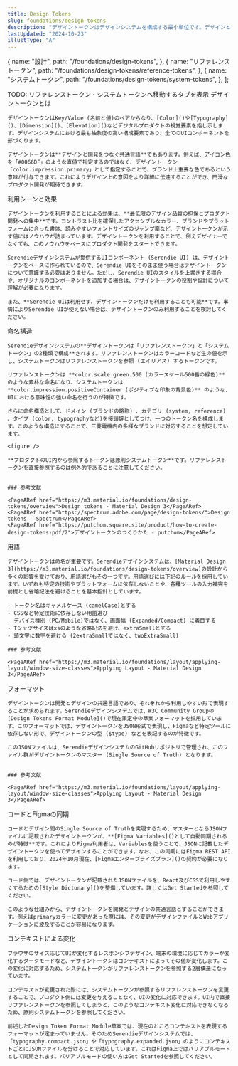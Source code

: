 ```yaml
---
title: Design Tokens
slug: foundations/design-tokens
description: "デザイントークンはデザインシステムを構成する最小単位です。デザインと開発でデザイントークンを共有することで、Single Source of Truthを実現します。"
lastUpdated: "2024-10-23"
illustType: "A"
---
```



  {
    name: "設計",
    path: "/foundations/design-tokens",
  },
  {
    name: "リファレンストークン",
    path: "/foundations/design-tokens/reference-tokens",
  },
  {
    name: "システムトークン",
    path: "/foundations/design-tokens/system-tokens",
  },
];

  <PageSection>
  TODO: リファレンストークン・システムトークンへ移動するタブを表示
    <PageHeadLine number={1}>デザイントークンとは</PageHeadLine>

    デザイントークンはKey/Value (名前と値)のペアからなり、[Color]()や[Typography]()、[Dimension]()、[Elevation]()などデジタルプロダクトの視覚要素を指し示します。デザインシステムにおける最も抽象度の高い構成要素であり、全てのUIコンポーネントを形づくります。

    デザイントークンは**デザインと開発をつなぐ共通言語**でもあります。例えば、アイコン色を「#0066DF」のような直値で指定するのではなく、デザイントークン「color.impression.primary」として指定することで、ブランド上重要な色であるという意味が付与できます。これによりデザイン上の意図をより詳細に伝達することができ、円滑なプロダクト開発が期待できます。

  </PageSection>

  <PageSection>
    <PageHeadLine number={2}>利用シーンと効果</PageHeadLine>

    デザイントークンを利用することによる効果は、**最低限のデザイン品質の担保とプロダクト開発への集中**です。コントラスト比を確保したアクセシブルなカラー、ブランドやプラットフォームに合った書体、読みやすいフォントサイズのジャンプ率など、デザイントークンが示す値にはノウハウが詰まっています。デザイントークンを利用することで、例えデザイナーでなくても、このノウハウをベースにプロダクト開発をスタートできます。

    Serendieデザインシステムが提供するUIコンポーネント (Serendie UI) は、デザイントークンをベースに作られているので、Serendie UIをそのまま使う場合はデザイントークンについて意識する必要はありません。ただし、Serendie UIのスタイルを上書きする場合や、オリジナルのコンポーネントを追加する場合は、デザイントークンの役割や設計について理解が必要になります。

    また、**Serendie UIは利用せず、デザイントークンだけを利用することも可能**です。事情によりSerendie UIが使えない場合は、デザイントークンのみ利用することを検討してください。

  </PageSection>

  <PageSection>
    <PageHeadLine number={3}>命名構造</PageHeadLine>

    Serendieデザインシステムの**デザイントークンは「リファレンストークン」と「システムトークン」の2種類で構成**されます。リファレンストークンはカラーコードなど生の値を示し、システムトークンはリファレンストークンを参照 (エイリアス) するトークンです。

    リファレンストークンは **color.scale.green.500 (カラースケール500番の緑色)** のような素朴な命名になり、システムトークンは **color.impression.positiveContainer (ポジティブな印象の背景色)** のような、UIにおける意味性の強い命名を行うのが特徴です。

    さらに命名構造として、ドメイン (ブランドの略称) 、カテゴリ (system, reference) 、タイプ (color, typographyなど)を接頭辞としてつけ、一つのトークン名を構成します。このような構造にすることで、三菱電機内の多様なブランドに対応することを想定しています。

    <figure />

    **プロダクトのUI内から参照するトークンは原則システムトークン**です。リファレンストークンを直接参照するのは例外的であることに注意してください。


    ### 参考文献

    <PageARef href="https://m3.material.io/foundations/design-tokens/overview">Design tokens - Material Design 3</PageARef>
    <PageARef href="https://spectrum.adobe.com/page/design-tokens/">Design tokens - Spectrum</PageARef>
    <PageARef href="https://putchom.square.site/product/how-to-create-design-tokens-pdf/2">デザイントークンのつくりかた - putchom</PageARef>

  </PageSection>

  <PageSection>
    <PageHeadLine number={4}>用語</PageHeadLine>
    
    デザイントークンは命名が重要です。Serendieデザインシステムは、[Material Design 3](https://m3.material.io/foundations/design-tokens/overview)の設計から多くの影響を受けており、用語選びもその一つです。用語選びには下記のルールを採用しています。いずれも特定の技術やプラットフォームに依存しないことや、各種ツールの入力補完を前提とし省略記法を避けることを基本指針としています。

    - トークン名はキャメルケース (camelCase)とする
    - CSSなど特定技術に依存しない用語選び
    - デバイス種別 (PC/Mobile)ではなく、画面幅 (Expanded/Compact) に着目する
    - Tシャツサイズはxsのような省略記法を避け、extraSmallとする
    - 頭文字に数字を避ける (2extraSmallではなく、twoExtraSmall)

    ### 参考文献

    <PageARef href="https://m3.material.io/foundations/layout/applying-layout/window-size-classes">Applying Layout - Material Design 3</PageARef>

  </PageSection>

  <PageSection>
    <PageHeadLine number={5}>フォーマット</PageHeadLine>
    
    デザイントークンは開発とデザインの共通言語であり、それぞれから利用しやすい形で表現することが求められます。Serendieデザインシステムでは、W3C Community Groupの[Design Tokens Format Module]()で現在策定中の草案フォーマットを採用しています。このフォーマットでは、デザイントークンをJSON形式で表現し、Figmaなど特定ツールに依存しない形で、デザイントークンの型 ($type) などを表記するのが特徴です。

    このJSONファイルは、SerendieデザインシステムのGitHubリポジトリで管理され、このファイル群がデザイントークンのマスター (Single Source of Truth) となります。


    ### 参考文献

    <PageARef href="https://m3.material.io/foundations/layout/applying-layout/window-size-classes">Applying Layout - Material Design 3</PageARef>

  </PageSection>

  <PageSection>
    <PageHeadLine number={6}>コードとFigmaの同期</PageHeadLine>

    コードとデザイン間のSingle Source of Truthを実現するため、マスターとなるJSONファイルに記載されたデザイントークンが、**[Figma Variables]()として自動同期されるのが特徴**です。これによりFigma利用者は、Variablesを使うことで、JSONに記載したデザイントークンを使ってデザインすることができます。なお、この同期にはFigma REST APIを利用しており、2024年10月現在、[Figmaエンタープライズプラン]()の契約が必要になります。

    コード側では、デザイントークンが記載されたJSONファイルを、React及びCSSで利用しやすくするための[Style Dictonary]()を整備しています。詳しくはGet Startedを参照してください。

    このような仕組みから、デザイントークンを開発とデザインの共通言語とすることができます。例えばprimaryカラーに変更があった際には、その変更がデザインファイルとWebアプリケーションに波及することが容易になります。

  </PageSection>

  <PageSection>
    <PageHeadLine number={7}>コンテキストによる変化</PageHeadLine>

    ブラウザのサイズ応じてUIが変化するレスポンシブデザイン、端末の環境に応じてカラーが変化するダークモードなど、デザイントークンはコンテキストによってその値が変化します。この変化に対応するため、システムトークンがリファレンストークンを参照する2層構造になっています。

    コンテキストが変更された際には、システムトークンが参照するリファレンストークンを変更することで、プロダクト側には変更を与えることなく、UIの変化に対応できます。UI内で直接リファレンストークンを参照してしまうと、このようなコンテキスト変化に対応できなくなるため、原則システムトークンを参照してください。

    前述したDesign Token Format Module草案では、現在のところコンテキストを表現するフォーマットが定まっていません。そのためSerendieデザインシステムでは、「typography.compact.json」や「typography.expanded.json」のようにコンテキストごとにJSONファイルを分けることで対応しています。これはFigma上ではバリアブルモードとして同期されます。バリアブルモードの使い方はGet Startedを参照してください。

  </PageSection>
